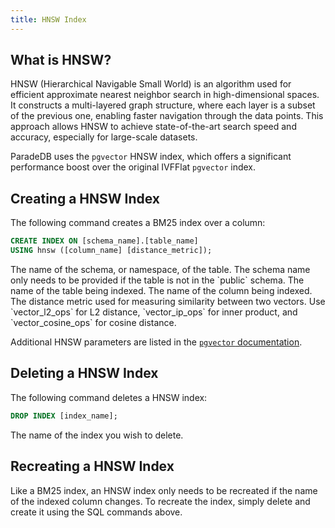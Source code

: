 ```yaml
---
title: HNSW Index
---
```


## What is HNSW?

HNSW (Hierarchical Navigable Small World) is an algorithm used for efficient approximate nearest neighbor
search in high-dimensional spaces. It constructs a multi-layered graph structure, where each layer is a
subset of the previous one, enabling faster navigation through the data points. This approach allows
HNSW to achieve state-of-the-art search speed and accuracy, especially for large-scale datasets.

ParadeDB uses the `pgvector` HNSW index, which offers a significant performance boost over the original
IVFFlat `pgvector` index.

## Creating a HNSW Index

The following command creates a BM25 index over a column:

```sql
CREATE INDEX ON [schema_name].[table_name]
USING hnsw ([column_name] [distance_metric]);
```

<ParamField body="schema_name">
  The name of the schema, or namespace, of the table. The schema name only needs
  to be provided if the table is not in the `public` schema.
</ParamField>
<ParamField body="table_name" required>
  The name of the table being indexed.
</ParamField>
<ParamField body="column_name" required>
  The name of the column being indexed.
</ParamField>
<ParamField body="distance_metric" required>
  The distance metric used for measuring similarity between two vectors. Use
  `vector_l2_ops` for L2 distance, `vector_ip_ops` for inner product, and
  `vector_cosine_ops` for cosine distance.
</ParamField>

Additional HNSW parameters are listed in the [`pgvector` documentation](https://github.com/pgvector/pgvector#hnsw).

## Deleting a HNSW Index

The following command deletes a HNSW index:

```sql
DROP INDEX [index_name];
```

<ParamField body="index_name" required>
  The name of the index you wish to delete.
</ParamField>

## Recreating a HNSW Index

Like a BM25 index, an HNSW index only needs to be recreated if the name of the indexed column changes.
To recreate the index, simply delete and create it using the SQL commands above.
